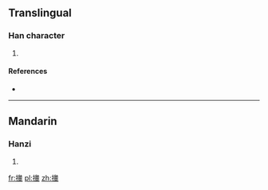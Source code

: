 ==Translingual==

===Han character===
{{Han char|rn=64|rad=手|as=12|sn=15|four=|canj=手戈大十 (QIKJ)}}

# {{defn|Han|sort=手12}}

====References====
* {{Han ref|kx=0456.080|dkj=12742|hdz=31964.040|uh=64AA|ud=25770}}

----

==Mandarin==

===Hanzi===
{{cmn-hanzi|pin=[[bèn]] ([[ben4]]), [[hū]] ([[hu1]])|wg=pen<sup>4</sup>, hu<sup>1</sup>}}

# {{defn|lang=cmn|sort=手12}}

[[fr:撪]]
[[pl:撪]]
[[zh:撪]]